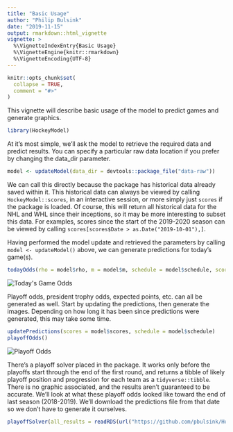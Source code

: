 ```yaml
---
title: "Basic Usage"
author: "Philip Bulsink"
date: "2019-11-15"
output: rmarkdown::html_vignette
vignette: >
  %\VignetteIndexEntry{Basic Usage}
  %\VignetteEngine{knitr::rmarkdown}
  %\VignetteEncoding{UTF-8}
---
```


```r
knitr::opts_chunk$set(
  collapse = TRUE,
  comment = "#>"
)
```

This vignette will describe basic usage of the model to predict games and generate graphics. 

```r
library(HockeyModel)
```

At it's most simple, we'll ask the model to retrieve the required data and predict results. You can specify a particular raw data location if you prefer by changing the data_dir parameter.

```r
model <- updateModel(data_dir = devtools::package_file("data-raw"))
```

We can call this directly because the package has historical data already saved within it. This historical data can always be viewed by calling `HockeyModel::scores`, in an interactive session, or more simply just `scores` if the package is loaded. Of course, this will return all historical data for the NHL and WHL since their inceptions, so it may be more interesting to subset this data. For examples, scores since the start of the 2019-2020 season can be viewed by calling `scores[scores$Date > as.Date("2019-10-01"),]`. 

Having performed the model update and retrieved the parameters by calling `model <- updateModel()` above, we can generate predictions for today's game(s).

```r
todayOdds(rho = model$rho, m = model$m, schedule = model$schedule, scores = model$scores)
```

<img src="https://github.com/pbulsink/HockeyModel/raw/master/prediction_results/graphics/today_odds.png" alt="Today's Game Odds">

Playoff odds, president trophy odds, expected points, etc. can all be generated as well. Start by updating the predictions, then generate the images. Depending on how long it has been since predictions were generated, this may take some time. 

```r
updatePredictions(scores = model$scores, schedule = model$schedule)
playoffOdds()
```

<img src="https://github.com/pbulsink/HockeyModel/raw/master/prediction_results/graphics/playoff_odds.png" alt="Playoff Odds">

There's a playoff solver placed in the package. It works only before the playoffs start through the end of the first round, and returns a tibble of likely playoff position and progression for each team as a `tidyverse::tibble`. There is no graphic associated, and the results aren't guaranteed to be accurate. We'll look at what these playoff odds looked like toward the end of last season (2018-2019). We'll download the predictions file from that date so we don't have to generate it ourselves.

```r
playoffSolver(all_results = readRDS(url("https://github.com/pbulsink/HockeyModel/raw/master/prediction_results/2019-04-01-predictions.RDS","rb")), pretty_format = FALSE)
```

